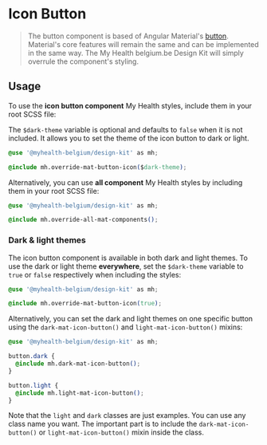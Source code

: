 
<Meta title="Components/Buttons/Icon" />

# Icon Button

> The button component is based of Angular Material's [button](https://material.angular.io/components/button). Material's core features will remain the same and can be implemented in the same way.
> The My Health belgium.be Design Kit will simply overrule the component's styling.

## Usage

To use the **icon button component** My Health styles, include them in your root SCSS file:

The `$dark-theme` variable is optional and defaults to `false` when it is not included. It allows you to set the theme of the icon button to dark or light.

```css
@use '@myhealth-belgium/design-kit' as mh;

@include mh.override-mat-button-icon($dark-theme);
```

Alternatively, you can use **all component** My Health styles by including them in your root SCSS file:

```css
@use '@myhealth-belgium/design-kit' as mh;

@include mh.override-all-mat-components();
```

### Dark & light themes

The icon button component is available in both dark and light themes. To use the dark or light theme **everywhere**, set the `$dark-theme` variable to `true` or `false` respectively when including the styles:

```css
@use '@myhealth-belgium/design-kit' as mh;

@include mh.override-mat-button-icon(true);
```

Alternatively, you can set the dark and light themes on one specific button using the `dark-mat-icon-button()` and `light-mat-icon-button()` mixins:

```css
@use '@myhealth-belgium/design-kit' as mh;

button.dark {
  @include mh.dark-mat-icon-button();
}

button.light {
  @include mh.light-mat-icon-button();
}
```

Note that the `light` and `dark` classes are just examples. You can use any class name you want.
The important part is to include the `dark-mat-icon-button()` or `light-mat-icon-button()` mixin inside the class.
